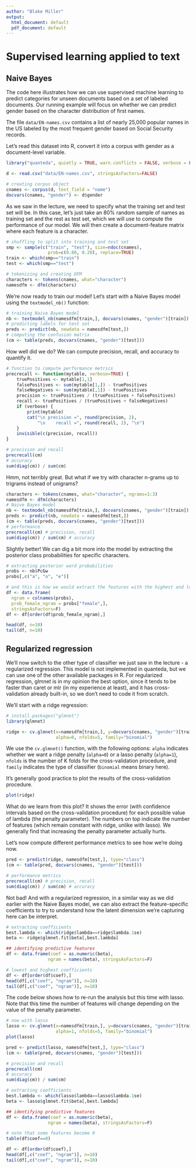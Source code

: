 ```yaml
---
author: "Blake Miller"
output:
  html_document: default
  pdf_document: default
---
```


# Supervised learning applied to text

## Naive Bayes

The code here illustrates how we can use supervised machine learning to predict categories for unseen documents based on a set of labeled documents. Our running example will focus on whether we can predict gender based on the character distribution of first names.

The file `data/EN-names.csv` contains a list of nearly 25,000 popular names in the US labeled by the most frequent gender based on Social Security records.

Let's read this dataset into R, convert it into a corpus with gender as a document-level variable.

```r
library("quanteda", quietly = TRUE, warn.conflicts = FALSE, verbose = FALSE)

d <- read.csv("data/EN-names.csv", stringsAsFactors=FALSE)

# creating corpus object
cnames <- corpus(d, text_field = "name")
docvars(cnames, "gender") <- d$gender
```

As we saw in the lecture, we need to specify what the training set and test set will be. In this case, let's just take an 80% random sample of names as training set and the rest as test set, which we will use to compute the performance of our model. We will then create a document-feature matrix where each feature is a character.

```r
# shuffling to split into training and test set
smp <- sample(c("train", "test"), size=ndoc(cnames), 
                prob=c(0.80, 0.20), replace=TRUE)
train <- which(smp=="train")
test <- which(smp=="test")

# tokenizing and creating DFM
characters <- tokens(cnames, what="character")
namesdfm <- dfm(characters)
```

We're now ready to train our model! Let's start with a Naive Bayes model using the `textmodel_nb()` function:

```r
# training Naive Bayes model
nb <- textmodel_nb(namesdfm[train,], docvars(cnames, "gender")[train])
# predicting labels for test set
preds <- predict(nb, newdata = namesdfm[test,])
# computing the confusion matrix
(cm <- table(preds, docvars(cnames, "gender")[test]))
```

How well did we do? We can compute precision, recall, and accuracy to quantify it.

```r
# function to compute performance metrics
precrecall <- function(mytable, verbose=TRUE) {
    truePositives <- mytable[1,1]
    falsePositives <- sum(mytable[1,]) - truePositives
    falseNegatives <- sum(mytable[,1]) - truePositives
    precision <- truePositives / (truePositives + falsePositives)
    recall <- truePositives / (truePositives + falseNegatives)
    if (verbose) {
        print(mytable)
        cat("\n precision =", round(precision, 2), 
            "\n    recall =", round(recall, 2), "\n")
    }
    invisible(c(precision, recall))
}

# precision and recall
precrecall(cm)
# accuracy
sum(diag(cm)) / sum(cm)
```

Hmm, not terribly great. But what if we try with character n-grams up to trigrams instead of unigrams?

```r
characters <- tokens(cnames, what="character", ngrams=1:3)
namesdfm <- dfm(characters)
# Naive Bayes model
nb <- textmodel_nb(namesdfm[train,], docvars(cnames, "gender")[train])
preds <- predict(nb, newdata = namesdfm[test,])
(cm <- table(preds, docvars(cnames, "gender")[test]))
# performance
precrecall(cm) # precision, recall
sum(diag(cm)) / sum(cm) # accuracy
```

Slightly better! We can dig a bit more into the model by extracting the posterior class probabilities for specific characters.

```r
# extracting posterior word probabilities
probs <- nb$PcGw
probs[,c("a", "o", "e")]

# and this is how we would extract the features with the highest and lowest posterior class probabilities
df <- data.frame(
  ngram = colnames(probs),
  prob_female_ngram = probs["female",],
  stringsAsFactors=F)
df <- df[order(df$prob_female_ngram),]

head(df, n=10)
tail(df, n=10)
```


## Regularized regression

We'll now switch to the other type of classifier we just saw in the lecture - a regularized regression. This model is not implemented in quanteda, but we can use one of the other available packages in R. For regularized regression, glmnet is in my opinion the best option, since it tends to be faster than caret or mlr (in my experience at least), and it has cross-validation already built-in, so we don’t need to code it from scratch. 

We’ll start with a ridge regression:

```r
# install.packages("glmnet")
library(glmnet)

ridge <- cv.glmnet(x=namesdfm[train,], y=docvars(cnames, "gender")[train],
                   alpha=0, nfolds=5, family="binomial")
```

We use the `cv.glmnet()` function, with the following options: `alpha` indicates whether we want a ridge penalty (`alpha=0`) or a lasso penalty (`alpha=1`), `nfolds` is the number of K folds for the cross-validation procedure, and `family` indicates the type of classifier (`binomial` means binary here).

It's generally good practice to plot the results of the cross-validation procedure.

```r
plot(ridge)
```

What do we learn from this plot? It shows the error (with confidence intervals based on the cross-validation procedure) for each possible value of lambda (the penalty parameter). The numbers on top indicate the number of features (which remain constant with ridge, unlike with lasso). We generally find that increasing the penalty parameter actually hurts.

Let's now compute different performance metrics to see how we're doing now.

```r
pred <- predict(ridge, namesdfm[test,], type="class")
(cm <- table(pred, docvars(cnames, "gender")[test]))

# performance metrics
precrecall(cm) # precision, recall
sum(diag(cm)) / sum(cm) # accuracy
```

Not bad! And with a regularized regression, in a similar way as we did earlier with the Naive Bayes model, we can also extract the feature-specific coefficients to try to understand how the latent dimension we're capturing here can be interpret.

```r
# extracting coefficients
best.lambda <- which(ridge$lambda==ridge$lambda.1se)
beta <- ridge$glmnet.fit$beta[,best.lambda]

## identifying predictive features
df <- data.frame(coef = as.numeric(beta),
                ngram = names(beta), stringsAsFactors=F)

# lowest and highest coefficients
df <- df[order(df$coef),]
head(df[,c("coef", "ngram")], n=10)
tail(df[,c("coef", "ngram")], n=10)
```

The code below shows how to re-run the analysis but this time with lasso. Note that this time the number of features will change depending on the value of the penalty parameter.

```r
# now with lasso
lasso <- cv.glmnet(x=namesdfm[train,], y=docvars(cnames, "gender")[train],
                   alpha=1, nfolds=5, family="binomial")
plot(lasso)

pred <- predict(lasso, namesdfm[test,], type="class")
(cm <- table(pred, docvars(cnames, "gender")[test]))

# precision and recall
precrecall(cm)
# accuracy
sum(diag(cm)) / sum(cm)

# extracting coefficients
best.lambda <- which(lasso$lambda==lasso$lambda.1se)
beta <- lasso$glmnet.fit$beta[,best.lambda]

## identifying predictive features
df <- data.frame(coef = as.numeric(beta),
                ngram = names(beta), stringsAsFactors=F)

# note that some features become 0
table(df$coef==0)

df <- df[order(df$coef),]
head(df[,c("coef", "ngram")], n=10)
tail(df[,c("coef", "ngram")], n=10)
```
